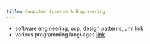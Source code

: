 ```yaml
---
title: Computer Science & Engineering
---
```


  * software engineering, oop, design patterns, uml [link](./oop-soft-eng-arc)
  * various programming languages [link](./programming-languages/index.qmd)
